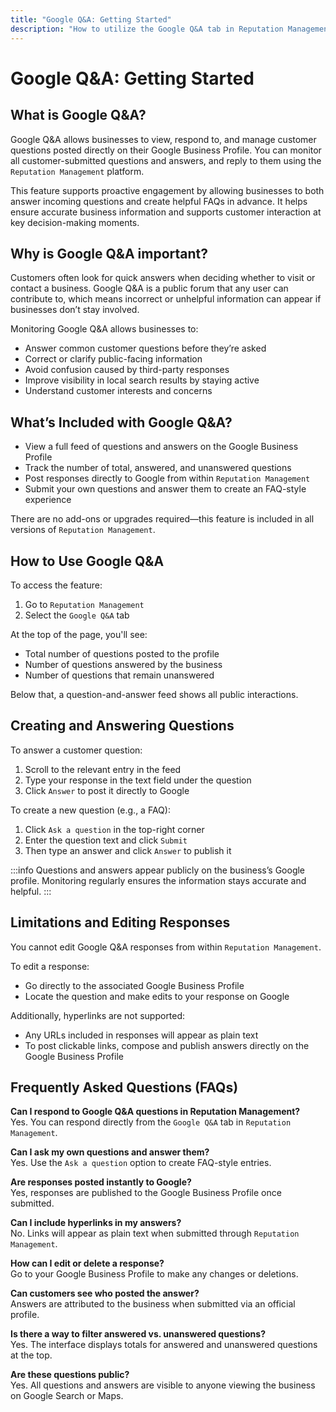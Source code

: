 ```yaml
---
title: "Google Q&A: Getting Started"
description: "How to utilize the Google Q&A tab in Reputation Management"
---
```


# Google Q&A: Getting Started 

## What is Google Q&A?

Google Q&A allows businesses to view, respond to, and manage customer questions posted directly on their Google Business Profile. You can monitor all customer-submitted questions and answers, and reply to them using the `Reputation Management` platform.

This feature supports proactive engagement by allowing businesses to both answer incoming questions and create helpful FAQs in advance. It helps ensure accurate business information and supports customer interaction at key decision-making moments.

## Why is Google Q&A important?

Customers often look for quick answers when deciding whether to visit or contact a business. Google Q&A is a public forum that any user can contribute to, which means incorrect or unhelpful information can appear if businesses don’t stay involved.

Monitoring Google Q&A allows businesses to:

- Answer common customer questions before they’re asked
- Correct or clarify public-facing information
- Avoid confusion caused by third-party responses
- Improve visibility in local search results by staying active
- Understand customer interests and concerns

## What’s Included with Google Q&A?

- View a full feed of questions and answers on the Google Business Profile
- Track the number of total, answered, and unanswered questions
- Post responses directly to Google from within `Reputation Management`
- Submit your own questions and answer them to create an FAQ-style experience

There are no add-ons or upgrades required—this feature is included in all versions of `Reputation Management`.

## How to Use Google Q&A

To access the feature:

1. Go to `Reputation Management`
2. Select the `Google Q&A` tab

At the top of the page, you'll see:

- Total number of questions posted to the profile
- Number of questions answered by the business
- Number of questions that remain unanswered

Below that, a question-and-answer feed shows all public interactions.

## Creating and Answering Questions

To answer a customer question:

1. Scroll to the relevant entry in the feed  
2. Type your response in the text field under the question  
3. Click `Answer` to post it directly to Google

To create a new question (e.g., a FAQ):

1. Click `Ask a question` in the top-right corner  
2. Enter the question text and click `Submit`  
3. Then type an answer and click `Answer` to publish it

:::info
Questions and answers appear publicly on the business’s Google profile. Monitoring regularly ensures the information stays accurate and helpful.
:::

## Limitations and Editing Responses

You cannot edit Google Q&A responses from within `Reputation Management`.

To edit a response:

- Go directly to the associated Google Business Profile
- Locate the question and make edits to your response on Google

Additionally, hyperlinks are not supported:

- Any URLs included in responses will appear as plain text
- To post clickable links, compose and publish answers directly on the Google Business Profile

## Frequently Asked Questions (FAQs)

**Can I respond to Google Q&A questions in Reputation Management?**  
Yes. You can respond directly from the `Google Q&A` tab in `Reputation Management`.

**Can I ask my own questions and answer them?**  
Yes. Use the `Ask a question` option to create FAQ-style entries.

**Are responses posted instantly to Google?**  
Yes, responses are published to the Google Business Profile once submitted.

**Can I include hyperlinks in my answers?**  
No. Links will appear as plain text when submitted through `Reputation Management`.

**How can I edit or delete a response?**  
Go to your Google Business Profile to make any changes or deletions.

**Can customers see who posted the answer?**  
Answers are attributed to the business when submitted via an official profile.

**Is there a way to filter answered vs. unanswered questions?**  
Yes. The interface displays totals for answered and unanswered questions at the top.

**Are these questions public?**  
Yes. All questions and answers are visible to anyone viewing the business on Google Search or Maps.
